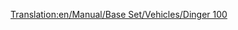 [[Translation:en/Manual/Base Set/Vehicles/Dinger 100]]

{{fr/Avion|Nom=Dinger 100
|Image=[[File:en/Fokker100.png|Dinger 100]]
|Coût=34 863 (69 726)
|Vitesse=947 km/h (592 MPH)
|Entretien=4 078 (8 156)
|Conception=1986
|Vie=20
|Capacité=85 passagers & 10 sacs de courrier
|Description=Avion de ligne standard, cet avion rapide fonctionnera sur de petits aéroports et sur des aéroports de navette.
|Réalité=[https://www.wikipedia.org/wiki/fr:Fokker F100 Fokker 100]
}}